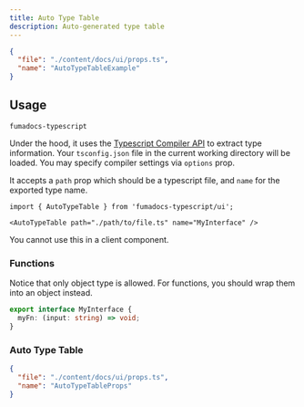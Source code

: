 ```yaml
---
title: Auto Type Table
description: Auto-generated type table
---
```


<Wrapper>

<div className="bg-background px-4 rounded-xl">

```json doc-gen:typescript
{
  "file": "./content/docs/ui/props.ts",
  "name": "AutoTypeTableExample"
}
```

</div>

</Wrapper>

## Usage

```package-install
fumadocs-typescript
```

Under the hood, it uses the [Typescript Compiler API](https://github.com/microsoft/TypeScript/wiki/Using-the-Compiler-API) to extract type information.
Your `tsconfig.json` file in the current working directory will be loaded. You may specify compiler settings via `options` prop.

It accepts a `path` prop which should be a typescript file, and `name` for the exported type name.

```mdx
import { AutoTypeTable } from 'fumadocs-typescript/ui';

<AutoTypeTable path="./path/to/file.ts" name="MyInterface" />
```

<Callout title="Server Component only" type="warn">

You cannot use this in a client component.

</Callout>

### Functions

Notice that only object type is allowed. For functions, you should wrap them into an object instead.

```ts
export interface MyInterface {
  myFn: (input: string) => void;
}
```

### Auto Type Table

```json doc-gen:typescript
{
  "file": "./content/docs/ui/props.ts",
  "name": "AutoTypeTableProps"
}
```
